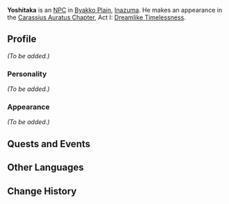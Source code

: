 {{Meta
<!-- REMOVE THIS TEMPLATE AFTER ADDING MISSING INFO -->
|missing_NPC_profile  = yes
}}
{{Character Infobox
|type             = Quest NPC
|image            = NPC Yoshitaka.png
|region           = Inazuma
|title            = Doushin
}}
'''Yoshitaka''' is an [[NPC]] in [[Byakko Plain]], [[Inazuma]]. He makes an appearance in the [[Carassius Auratus Chapter]], Act I: [[Dreamlike Timelessness]].
<!--
==Location==
<gallery>
NPC Location Yoshitaka.png|Yoshitaka's location
NPC Location Yoshitaka Context.png|Additional context
</gallery>
-->
==Profile==
<!-- detailed story/lore information goes here -->
''(To be added.)''

===Personality===
''(To be added.)''

===Appearance===
''(To be added.)''

==Quests and Events==
{{Quests and Events}}

==Other Languages==
{{Other Languages
|default_hidden = 1
|en      = Yoshitaka
|zhs     = 义高
|zhs_rm  = Yìgāo
|zht     = 義高
|zht_rm  = Yìgāo
|ja      = 義高
|ja_rm   = Yoshitaka
|ko      = 요시타카
|ko_rm   = Yositaka
|es      = Yoshitaka
|fr      = Yoshitaka
|ru      = Ёситака
|th      = Yoshitaka
|vi      = Yoshitaka
|de      = Yoshitaka
|id      = Yoshitaka
|pt      = Yoshitaka
|tr      = Yoshitaka
|it      = Yoshitaka
}}

==Change History==
{{Change History|2.0}}
<!--
==References==
{{Reflist}}-->